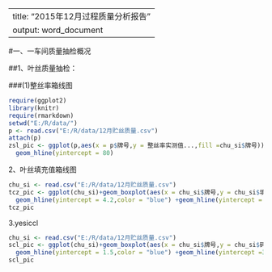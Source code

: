 
---
title: "2015年12月过程质量分析报告"
output: word_document
---

#一、一车间质量抽检概况

##1、叶丝质量抽检：

###(1)整丝率箱线图

```r
require(ggplot2)
library(knitr)
require(rmarkdown)
setwd("E:/R/data/")
p <- read.csv("E:/R/data/12月贮丝质量.csv")
attach(p)
zsl_pic <- ggplot(p,aes(x = p$牌号,y = 整丝率实测值...,fill =chu_si$牌号)) +
  geom_hline(yintercept = 80)


```

2、叶丝填充值箱线图

```r
chu_si <- read.csv("E:/R/data/12月贮丝质量.csv")
tcz_pic <- ggplot(chu_si)+geom_boxplot(aes(x = chu_si$牌号,y = chu_si$填充值实测值.cm..g. , fill = 牌号)) +
  geom_hline(yintercept = 4.2,color = "blue") +geom_hline(yintercept = 4.0,color = "blue") + geom_tile("整丝率箱线图")
tcz_pic
``` 

3.yesiccl
```r
chu_si <- read.csv("E:/R/data/12月贮丝质量.csv")
scl_pic <- ggplot(chu_si)+geom_boxplot(aes(x = chu_si$牌号,y = chu_si$碎丝率实测值..., fill = 牌号)) +
  geom_hline(yintercept = 1.5,color = "blue") +geom_hline(yintercept =3.0,color = "blue")
scl_pic
```
